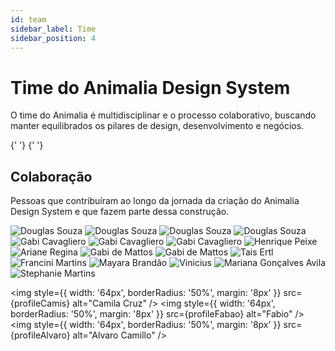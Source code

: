 ```yaml
---
id: team
sidebar_label: Time
sidebar_position: 4
---
```






# Time do Animalia Design System

O time do Animalia é multidisciplinar e o processo colaborativo, buscando manter equilibrados os pilares de design, desenvolvimento e negócios.

<div style={{ display: 'flex', flexFlow: 'row wrap', margin: '-8px' }}>
  <ProfileCardComponent
    avatar={profileFernanda}
    name="Fernanda Russafa"
    title="Gerente Eng. Corporativa"
  />
   <ProfileCardComponent
    avatar={profileBizon}
    name="Wilson Bizon"
    title="Coordenador de Design"
  />
  <ProfileCardComponent
    avatar={profileAmilcar}
    name="Amilcar Teixeira"
    title="Product Design"
  />
  <ProfileCardComponent
    avatar={profileLucy}
    name="Lucy Brandão"
    title="Software Engineer"
  />
  <ProfileCardComponent
    avatar={profileLuiz}
    name="Luiz Mariz"
    title="Front-end Developer"
  />
  <ProfileCardComponent
    avatar={profileCaio}
    name="Caio Mendonça"
    title="UX Researcher"
  />{' '}
  <ProfileCardComponent
    avatar={profileJe}
    name="Jessica"
    title="UX Researcher"
  />{' '}
  <ProfileCardComponent
    avatar={profileBia}
    name="Bia Ferrer"
    title="UX Researcher"
  />
 
  <ProfileCardComponent
    avatar={profileMateus}
    name="Mateus José"
    title="Product Design"
  />
    <ProfileCardComponent
    avatar={profileBea}
    name="Beatriz Mirando Oliveira"
    title="Product Design"
  />
    <ProfileCardComponent
    avatar={profileIsa}
    name="Thaisa Maria De Oliveira"
    title="Product Design"
  />
</div>

## Colaboração

Pessoas que contribuíram ao longo da jornada da criação do Animalia Design System e que fazem parte dessa construção.

<div
  style={{
    display: 'flex',
    flexFlow: 'row wrap',
    margin: '-8px',
    filter: 'grayscale(100%)',
  }}
>
<img
    style={{ width: '64px', borderRadius: '50%', margin: '8px' }}
    src={profileRafa}
    alt="Douglas Souza"
  />
  <img
    style={{ width: '64px', borderRadius: '50%', margin: '8px' }}
    src={profileGabi}
    alt="Douglas Souza"
  />
  <img
    style={{ width: '64px', borderRadius: '50%', margin: '8px' }}
    src={profileJorge}
    alt="Douglas Souza"
  />
<img
    style={{ width: '64px', borderRadius: '50%', margin: '8px' }}
    src={profileDoug}
    alt="Douglas Souza"
  />
  <img
    style={{ width: '64px', borderRadius: '50%', margin: '8px' }}
    src={profileEdi}
    alt="Gabi Cavagliero"
  />
  <img
    style={{ width: '64px', borderRadius: '50%', margin: '8px' }}
    src={profileNic}
    alt="Gabi Cavagliero"
  />
  <img
    style={{ width: '64px', borderRadius: '50%', margin: '8px' }}
    src={profileGabriela}
    alt="Gabi Cavagliero"
  />
  <img
    style={{ width: '64px', borderRadius: '50%', margin: '8px' }}
    src={profilePeixe}
    alt="Henrique Peixe"
  />
  <img
    style={{ width: '64px', borderRadius: '50%', margin: '8px' }}
    src={profileAriane}
    alt="Ariane Regina"
  />
  <img
    style={{ width: '64px', borderRadius: '50%', margin: '8px' }}
    src={profileNatanael}
    alt="Gabi de Mattos"
  />
  <img
    style={{ width: '64px', borderRadius: '50%', margin: '8px' }}
    src={profileGabiMattos}
    alt="Gabi de Mattos"
  />
  <img
    style={{ width: '64px', borderRadius: '50%', margin: '8px' }}
    src={profileTais}
    alt="Tais Ertl"
  />
  <img
    style={{ width: '64px', borderRadius: '50%', margin: '8px' }}
    src={profileFran}
    alt="Francini Martins"
  />
  <img
    style={{ width: '64px', borderRadius: '50%', margin: '8px' }}
    src={profileMay}
    alt="Mayara Brandão"
  />
  <img
    style={{ width: '64px', borderRadius: '50%', margin: '8px' }}
    src={profileVinicius}
    alt="Vinicius"
  />
  <img
    style={{ width: '64px', borderRadius: '50%', margin: '8px' }}
    src={profileMari}
    alt="Mariana Gonçalves Avila"
  />
  <img
    style={{ width: '64px', borderRadius: '50%', margin: '8px' }}
    src={profileStephanie}
    alt="Stephanie Martins"
  />

  <img
    style={{ width: '64px', borderRadius: '50%', margin: '8px' }}
    src={profileCamis}
    alt="Camila Cruz"
  />
  <img
    style={{ width: '64px', borderRadius: '50%', margin: '8px' }}
    src={profileFabao}
    alt="Fabio"
  />
  <img
    style={{ width: '64px', borderRadius: '50%', margin: '8px' }}
    src={profileAlvaro}
    alt="Alvaro Camillo"
  />
</div>
